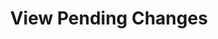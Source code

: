 ---
title: 'View Pending Changes'
description: 'Learn how enterprise developers can view and manage pending code changes within Amplication.'
icon: 'laptop-code'
---